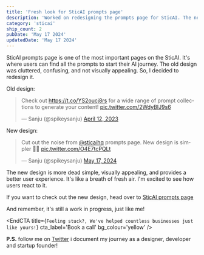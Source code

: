 ```yaml
---
title: 'Fresh look for SticAI prompts page'
description: 'Worked on redesigning the prompts page for SticAI. The new design is more dead simple, visually appealing, and provides a better user experience.'
category: 'sticai'
ship_count: 2
pubDate: 'May 17 2024'
updatedDate: 'May 17 2024'
---
```


SticAI prompts page is one of the most important pages on the SticAI. It's where users can find all the prompts to start their AI journey. The old design was cluttered, confusing, and not visually appealing. So, I decided to redesign it.

Old design:
<blockquote class="twitter-tweet" data-media-max-width="560"><p lang="en" dir="ltr">Check out <a href="https://t.co/YS2oucj8rs">https://t.co/YS2oucj8rs</a> for a wide range of prompt collections to generate your content! <a href="https://t.co/2WdyBIJ9s6">pic.twitter.com/2WdyBIJ9s6</a></p>&mdash; Sanju (@spikeysanju) <a href="https://twitter.com/spikeysanju/status/1646177004973064192?ref_src=twsrc%5Etfw">April 12, 2023</a></blockquote> <script async src="https://platform.twitter.com/widgets.js" charset="utf-8"></script>

New design:
<blockquote class="twitter-tweet"><p lang="en" dir="ltr">Cut out the noise from <a href="https://twitter.com/SticAIHQ?ref_src=twsrc%5Etfw">@sticaihq</a> prompts page. New design is simpler 🤌💜 <a href="https://t.co/O4E7tcPQLt">pic.twitter.com/O4E7tcPQLt</a></p>&mdash; Sanju (@spikeysanju) <a href="https://twitter.com/spikeysanju/status/1791447479604351417?ref_src=twsrc%5Etfw">May 17, 2024</a></blockquote> <script async src="https://platform.twitter.com/widgets.js" charset="utf-8"></script>

The new design is more dead simple, visually appealing, and provides a better user experience. It's like a breath of fresh air. I'm excited to see how users react to it.

If you want to check out the new design, head over to [SticAI prompts page](https://app.sticai.com/prompts)

And remember, it's still a work in progress, just like me!



<EndCTA
	title={`Feeling stuck?, We've helped countless businesses just like yours!`}
	cta_label='Book a call'
	bg_colour='yellow'
/>


**P.S.** follow me on [Twitter](https://x.com/spikeysanju) i document my journey as a designer, developer and startup founder!
